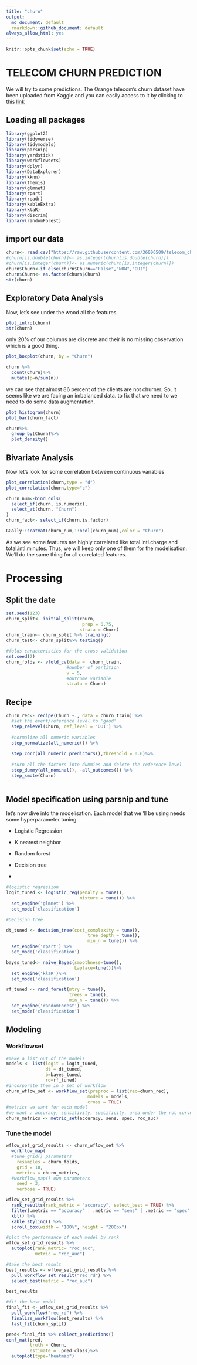 ```yaml
---
title: "churn"
output:
  md_document: default
  rmarkdown::github_document: default
always_allow_html: yes
---
```


```r
knitr::opts_chunk$set(echo = TRUE)
```

# TELECOM CHURN PREDICTION

We will try to some predictions. The Orange telecom's churn dataset have been uploaded from Kaggle and you can easily access to it by clicking to this [link](https://www.kaggle.com/mnassrib/telecom-churn-datasets "link to the dataset")

## Loading all packages

```r
library(ggplot2)
library(tidyverse)
library(tidymodels)
library(parsnip)
library(yardstick)
library(workflowsets)
library(dplyr)
library(DataExplorer)
library(kknn)
library(themis)
library(glmnet)
library(rpart)
library(readr)
library(kableExtra)
library(klaR)
library(discrim)
library(randomForest)
```

## import our data

```r
churn<- read.csv("https://raw.githubusercontent.com/36006509/telecom_churn-repo/main/churn-bigml-80.csv",stringsAsFactors = TRUE)
#churn[is.double(churn)]<- as.integer(churn[is.double(churn)])
#churn[is.integer(churn)]<- as.numeric(churn[is.integer(churn)])
churn$Churn<-if_else(churn$Churn=="False","NON","OUI")
churn$Churn<- as.factor(churn$Churn)
str(churn)
```

## Exploratory Data Analysis

Now, let's see under the wood all the features

```r
plot_intro(churn)
str(churn)
```

only 20% of our columns are discrete and their is no missing observation which is a good thing.

```r

plot_boxplot(churn, by = "Churn")

churn %>%
  count(Churn)%>%
  mutate(p=n/sum(n))
```

we can see that almost 86 percent of the clients are not churner. So, it seems like we are facing an imbalanced data. to fix that we need to we need to do some data augmentation.

```r
plot_histogram(churn)
plot_bar(churn_fact)

```

```r
churn%>%
  group_by(Churn)%>%
  plot_density()


```

## Bivariate Analysis

Now let's look for some correlation between continuous variables

```r
plot_correlation(churn,type = "d")
plot_correlation(churn,type="c")

churn_num<-bind_cols(
  select_if(churn, is.numeric),
  select_at(churn, "Churn")
)
churn_fact<- select_if(churn,is.factor)

GGally::scatmat(churn_num,1:ncol(churn_num),color = "Churn")
```

As we see some features are highly correlated like total.intl.charge and total.intl.minutes. Thus, we will keep only one of them for the modelisation. We'll do the same thing for all correlated features.

# Processing

## Split the date

```r
set.seed(123)
churn_split<- initial_split(churn,
                             prop = 0.75,
                            strata = Churn)
churn_train<- churn_split %>% training()
churn_test<- churn_split%>% testing()

#folds caracteristics for the cross validation 
set.seed(2)
churn_folds <- vfold_cv(data =  churn_train,
                       #number of partition
                       v = 5,
                       #outcome variable
                       strata = Churn)


```

## Recipe

```r


churn_rec<- recipe(Churn ~., data = churn_train) %>% 
  #set the event/reference level to 'good'
  step_relevel(Churn, ref_level = 'OUI') %>% 
  
  #normalize all numeric variables
  step_normalize(all_numeric()) %>% 
  
  step_corr(all_numeric_predictors(),threshold = 0.6)%>%
  
  #turn all the factors into dummies and delete the reference level
  step_dummy(all_nominal(), -all_outcomes()) %>% 
  step_smote(Churn)
  

```

## Model specification using parsnip and tune

let's now dive into the modelisation. Each model that we 'll be using needs some hyperparameter tuning.

-   Logistic Regression

-   K nearest neighbor

-   Random forest

-   Decision tree

-   

```r

#logistic regression
logit_tuned <- logistic_reg(penalty = tune(), 
                            mixture = tune()) %>%
  set_engine('glmnet') %>%
  set_mode('classification')

#Decision Tree

dt_tuned <- decision_tree(cost_complexity = tune(),
                               tree_depth = tune(),
                               min_n = tune()) %>%
  set_engine('rpart') %>%
  set_mode('classification')

bayes_tuned<- naive_Bayes(smoothness=tune(),
                          Laplace=tune())%>%
  set_engine('klaR')%>%
  set_mode('classification')

rf_tuned <- rand_forest(mtry = tune(),
                        trees = tune(),
                        min_n = tune()) %>% 
  set_engine('randomForest') %>%
  set_mode('classification')

```

## Modeling

### Workflowset

```r
#make a list out of the models
models <- list(logit = logit_tuned,
               dt = dt_tuned,
               b=bayes_tuned,
               rd=rf_tuned)
#incorporate them in a set of workflow
churn_wflow_set <- workflow_set(preproc = list(rec=churn_rec), 
                               models = models, 
                               cross = TRUE)  
#metrics we want for each model 
#we want : accuracy, sensitivity, specificity, area under the roc curve 
churn_metrics <- metric_set(accuracy, sens, spec, roc_auc)

```

### Tune the model

```r
wflow_set_grid_results <- churn_wflow_set %>% 
  workflow_map(
  #tune_grid() parameters
    resamples = churn_folds,
    grid = 10,
    metrics = churn_metrics,
  #workflow_map() own parameters
    seed = 3,
    verbose = TRUE)
```

```r
wflow_set_grid_results %>% 
  rank_results(rank_metric = "accuracy", select_best = TRUE) %>% 
  filter(.metric == "accuracy" | .metric == "sens" | .metric == "spec" )%>% 
  kbl() %>% 
  kable_styling() %>% 
  scroll_box(width = "100%", height = "200px")

```

```r
#plot the performance of each model by rank
wflow_set_grid_results %>% 
  autoplot(rank_metric= "roc_auc", 
           metric = "roc_auc")

```

```r
#take the best result
best_results <- wflow_set_grid_results %>% 
  pull_workflow_set_result("rec_rd") %>% 
  select_best(metric = "roc_auc")

best_results

```

```r
#fit the best model
final_fit <- wflow_set_grid_results %>% 
  pull_workflow("rec_rd") %>% 
  finalize_workflow(best_results) %>% 
  last_fit(churn_split) 
```

```r
pred<-final_fit %>% collect_predictions()
conf_mat(pred,
         truth = Churn,
         estimate = .pred_class)%>%
  autoplot(type="heatmap")
```
